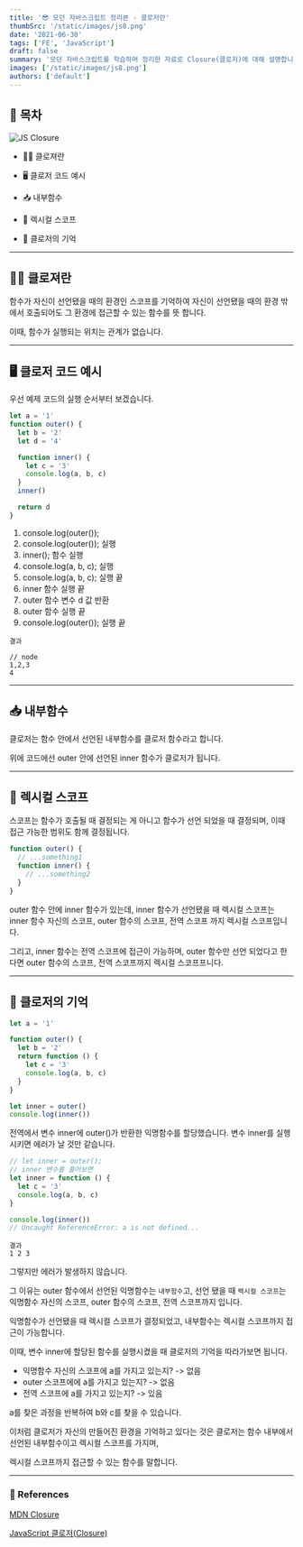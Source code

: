 ```yaml
---
title: '😎 모던 자바스크립트 정리본 - 클로저란'
thumbSrc: '/static/images/js8.png'
date: '2021-06-30'
tags: ['FE', 'JavaScript']
draft: false
summary: '모던 자바스크립트를 학습하며 정리한 자료로 Closure(클로저)에 대해 설명합니다.'
images: ['/static/images/js8.png']
authors: ['default']
---
```


## 📌 목차

![JS Closure](/static/images/js8.png)

- 💁🏻 클로져란

- 🖥️ 클로저 코드 예시

- 📥 내부함수

- 📜 렉시컬 스코프

- 🤔 클로저의 기억

---

## 💁🏻 클로져란

함수가 자신이 선언됐을 때의 환경인 스코프를 기억하여 자신이 선언됐을 때의 환경 밖에서 호출되어도 그 환경에 접근할 수 있는 함수를 뜻 합니다.

이때, 함수가 실행되는 위치는 관계가 없습니다.

---

## 🖥️ 클로저 코드 예시

우선 예제 코드의 실행 순서부터 보겠습니다.

```javascript
let a = '1'
function outer() {
  let b = '2'
  let d = '4'

  function inner() {
    let c = '3'
    console.log(a, b, c)
  }
  inner()

  return d
}
```

1. console.log(outer());
2. console.log(outer()); 실행
3. inner(); 함수 실행
4. console.log(a, b, c); 실행
5. console.log(a, b, c); 실행 끝
6. inner 함수 실행 끝
7. outer 함수 변수 d 값 반환
8. outer 함수 실행 끝
9. console.log(outer()); 실행 끝

```
결과

// node
1,2,3
4
```

---

## 📥 내부함수

클로저는 함수 안에서 선언된 내부함수를 클로저 함수라고 합니다.

위에 코드에선 outer 안에 선언된 inner 함수가 클로저가 됩니다.

---

## 📜 렉시컬 스코프

스코프는 함수가 호출될 때 결정되는 게 아니고 함수가 선언 되었을 때 결정되며, 이때 접근 가능한 범위도 함께 결정됩니다.

```javascript
function outer() {
  // ...something1
  function inner() {
    // ...something2
  }
}
```

outer 함수 안에 inner 함수가 있는데, inner 함수가 선언됐을 때 렉시컬 스코프는 inner 함수 자신의 스코프, outer 함수의 스코프, 전역 스코프 까지 렉시컬 스코프입니다.

그리고, inner 함수는 전역 스코프에 접근이 가능하며, outer 함수만 선언 되었다고 한다면 outer 함수의 스코프, 전역 스코프까지 렉시컬 스코프프니다.

---

## 🤔 클로저의 기억

```javascript
let a = '1'

function outer() {
  let b = '2'
  return function () {
    let c = '3'
    console.log(a, b, c)
  }
}

let inner = outer()
console.log(inner())
```

전역에서 변수 inner에 outer()가 반환한 익명함수를 할당했습니다. 변수 inner를 실행 시키면 에러가 날 것만 같습니다.

```javascript
// let inner = outer();
// inner 변수를 풀어보면
let inner = function () {
  let c = '3'
  console.log(a, b, c)
}

console.log(inner())
// Uncaught ReferenceError: a is not defined...
```

```
결과
1 2 3
```

그렇지만 에러가 발생하지 않습니다.

그 이유는 outer 함수에서 선언된 익명함수는 `내부함수`고, 선언 됐을 때 `렉시컬 스코프`는 익명함수 자신의 스코프, outer 함수의 스코프, 전역 스코프까지 입니다.

익명함수가 선언됐을 때 렉시컬 스코프가 결정되었고, 내부함수는 렉시컬 스코프까지 접근이 가능합니다.

이때, 변수 inner에 할당된 함수를 실행시켰을 때 클로저의 기억을 따라가보면 됩니다.

- 익명함수 자신의 스코프에 a를 가지고 있는지? -> 없음
- outer 스코프에에 a를 가지고 있는지? -> 없음
- 전역 스코프에 a를 가지고 있는지? -> 있음

a를 찾은 과정을 반복하여 b와 c를 찾을 수 있습니다.

이처럼 클로저가 자신의 만들어진 환경을 기억하고 있다는 것은 클로저는 함수 내부에서 선언된 내부함수이고 렉시컬 스코프를 가지며,

렉시컬 스코프까지 접근할 수 있는 함수를 말합니다.

---

### 🔗 References

[MDN Closure](https://developer.mozilla.org/ko/docs/Web/JavaScript/Closures)

[JavaScript 클로저(Closure)](https://hyunseob.github.io/2016/08/30/javascript-closure/)
